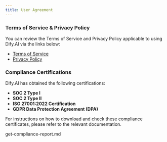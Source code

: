 ```yaml
---
title: User Agreement
---
```



### Terms of Service & Privacy Policy

You can review the Terms of Service and Privacy Policy applicable to using Dify.AI via the links below:

* [Terms of Service](https://dify.ai/terms)
* [Privacy Policy](https://dify.ai/privacy)

### Compliance Certifications

Dify.AI has obtained the following certifications:

* **SOC 2 Type I**
* **SOC 2 Type II**
* **ISO 27001:2022 Certification**
* **GDPR Data Protection Agreement (DPA)**

For instructions on how to download and check these compliance certificates, please refer to the relevant documentation.

<Card title="get-compliance-report.md" icon="link" href="get-compliance-report.md">
  get-compliance-report.md
</Card>

